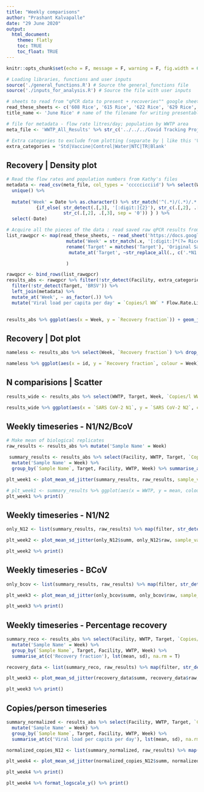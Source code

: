 ```yaml
---
title: "Weekly comparisons"
author: "Prashant Kalvapalle"
date: "29 June 2020"
output: 
  html_document:
    theme: flatly
    toc: TRUE
    toc_float: TRUE
---
```


```r

knitr::opts_chunk$set(echo = F, message = F, warning = F, fig.width = 6, fig.height = 4)

# Loading libraries, functions and user inputs
source('./general_functions.R') # Source the general_functions file
source('./inputs_for_analysis.R') # Source the file with user inputs

# sheets to read from "qPCR data to present + recoveries"" google sheet
read_these_sheets <- c('608 Rice', '615 Rice', '622 Rice', '629 Rice', '706 Rice') # sheet name(s) in the raw data file (qPCR data dump) - Separate by comma (,)
title_name <- 'June Rice' # name of the filename for writing presentable data and plot title

# file for metadata - flow rate litres/day; population by WWTP area
meta_file <- 'WWTP_All_Results' %>% str_c('../../../Covid Tracking Project/Rice and Baylor Combined Data/', ., '.csv')

# Extra categories to exclude from plotting (separate by | like this 'Vaccine|Troubleshooting')
extra_categories = 'Std|Vaccine|Control|Water|NTC|TR|Blank'
```

## Recovery | Density plot

```r

# Read the flow rates and population numbers from Kathy's files
metadata <- read_csv(meta_file, col_types = 'cccccicciid') %>% select(WWTP, Date, Population, Flow.Rate.Liters.Per.Day) %>% 
  unique() %>%  
  
  mutate('Week' = Date %>% as.character() %>% str_match('^(.*)/(.*)/.*') %>% 
           {if_else( str_detect(.[,3], '[:digit:]{2}'), str_c(.[,2], .[,3]), 
                     str_c(.[,2], .[,3], sep = '0')) } ) %>% 
  select(-Date)

# Acquire all the pieces of the data : read saved raw qPCR results from a google sheet
list_rawqpcr <- map(read_these_sheets, ~ read_sheet('https://docs.google.com/spreadsheets/d/1ltvW7xZf2aUPoBchD4NFGuV0gGWPkdsOW3a0Hxalm-Y/edit#gid=1363292517', sheet = .x) %>%  
                      mutate('Week' = str_match(.x, '[:digit:]*(?= Rice)')) %>%
                      rename('Target' = matches('Target'), 'Original Sample Volume' = matches('WW_vol|Original Sample Volume'), 'Ct' = matches('^CT', ignore.case = T)) %>% 
                       mutate_at('Target', ~str_replace_all(., c('.*N1.*' = 'SARS CoV-2 N1', '.*N2.*' = 'SARS CoV-2 N2')))

                      ) 

rawqpcr <- bind_rows(list_rawqpcr)
results_abs <- rawqpcr %>% filter(!str_detect(Facility, extra_categories)) %>%  # remove unnecessary data
  filter(!str_detect(Target, 'BRSV')) %>% 
  left_join(metadata) %>% 
  mutate_at('Week', ~ as_factor(.)) %>% 
  mutate('Viral load per capita per day' = `Copies/l WW` * Flow.Rate.Liters.Per.Day / Population)

  
results_abs %>% ggplot(aes(x = Week, y = `Recovery fraction`)) + geom_jitter(width = .1)
```

## Recovery | Dot plot

```r

nameless <- results_abs %>% select(Week, `Recovery fraction`) %>% drop_na() %>% group_by(Week) %>% arrange(`Recovery fraction`) %>%  mutate(id = row_number()) 

nameless %>% ggplot(aes(x = id, y = `Recovery fraction`, colour = Week)) + geom_point() + geom_line()
```

## N comparisions | Scatter

```r

results_wide <- results_abs %>% select(WWTP, Target, Week, `Copies/l WW`) %>% group_by(Week, Target, WWTP) %>% mutate(id = row_number()) %>% unite('WWTP', c('WWTP', id)) %>% pivot_wider(names_from = Target, values_from = `Copies/l WW`) 

results_wide %>% ggplot(aes(x = `SARS CoV-2 N1`, y = `SARS CoV-2 N2`, colour = Week)) + geom_point() + geom_smooth(method = 'lm') 

```


## Weekly timeseries - N1/N2/BcoV

```r

# Make mean of biological replicates
raw_results <- results_abs %>% mutate('Sample Name' = Week)

 summary_results <- results_abs %>% select(Facility, WWTP, Target, `Copies/ul RNA`: `Recovery fraction`, Week, -Bottle) %>%
  mutate('Sample Name' = Week) %>% 
  group_by(`Sample Name`, Target, Facility, WWTP, Week) %>% summarise_at(c('Copies/l WW'), lst(mean, sd), na.rm = T)

plt_week1 <- plot_mean_sd_jitter(summary_results, raw_results, sample_var = extra_categories, exclude_sample = T, x_var = Week, y_var = `Copies/l WW`, facet_var = WWTP, colour_var = Target, ylabel = 'Genome copies/l Wastewater', facet_style = 'wrap free') + geom_line(aes(group = Target))

# plt_week1 <- summary_results %>% ggplot(aes(x = WWTP, y = mean, colour = Target)) + geom_point() + geom_line() 
plt_week1 %>% print()
```


## Weekly timeseries - N1/N2 

```r
only_N12 <- list(summary_results, raw_results) %>% map(filter, str_detect(Target, 'N1|N2')) %>% setNames(c('summ', 'raw'))

plt_week2 <- plot_mean_sd_jitter(only_N12$summ, only_N12$raw, sample_var = extra_categories, exclude_sample = T, x_var = Week, y_var = `Copies/l WW`, facet_var = WWTP, colour_var = Target, ylabel = 'Genome copies/l Wastewater', facet_style = 'manual') + geom_line(aes(group = Target)) + facet_wrap(facets = ~WWTP, scales = 'free_x')

plt_week2 %>% print()
```

## Weekly timeseries - BCoV 

```r
only_bcov <- list(summary_results, raw_results) %>% map(filter, str_detect(Target, 'BCoV')) %>% setNames(c('summ', 'raw'))

plt_week3 <- plot_mean_sd_jitter(only_bcov$summ, only_bcov$raw, sample_var = extra_categories, exclude_sample = T, x_var = Week, y_var = `Copies/l WW`, facet_var = WWTP, colour_var = Target, ylabel = 'Genome copies/l Wastewater', facet_style = 'manual') + geom_line(aes(group = Target)) + facet_wrap(facets = ~WWTP, scales = 'free_x')

plt_week3 %>% print()
```

## Weekly timeseries - Percentage recovery 

```r

summary_reco <- results_abs %>% select(Facility, WWTP, Target, `Copies/ul RNA`: `Recovery fraction`, Week, -Bottle) %>%
  mutate('Sample Name' = Week) %>% 
  group_by(`Sample Name`, Target, Facility, WWTP, Week) %>% 
  summarise_at(c('Recovery fraction'), lst(mean, sd), na.rm = T)

recovery_data <- list(summary_reco, raw_results) %>% map(filter, str_detect(Target, 'BCoV')) %>% setNames(c('summ', 'raw'))

plt_week3 <- plot_mean_sd_jitter(recovery_data$summ, recovery_data$raw, sample_var = extra_categories, exclude_sample = T, x_var = Week, y_var = `Recovery fraction`, facet_var = WWTP, colour_var = Target, ylabel = 'Percentage of BCoV copies recovered', facet_style = 'manual') + geom_line(aes(group = Target)) + facet_wrap(facets = ~WWTP, scales = 'free_x')

plt_week3 %>% print()
```

## Copies/person timeseries

```r

summary_normalized <- results_abs %>% select(Facility, WWTP, Target, `Copies/ul RNA`: `Recovery fraction`, Week, `Viral load per capita per day`, -Bottle) %>%
  mutate('Sample Name' = Week) %>% 
  group_by(`Sample Name`, Target, Facility, WWTP, Week) %>% 
  summarise_at(c('Viral load per capita per day'), lst(mean, sd), na.rm = T)

normalized_copies_N12 <- list(summary_normalized, raw_results) %>% map(filter, str_detect(Target, 'N1|N2')) %>% setNames(c('summ', 'raw'))

plt_week4 <- plot_mean_sd_jitter(normalized_copies_N12$summ, normalized_copies_N12$raw, sample_var = extra_categories, exclude_sample = T, x_var = Week, y_var = `Viral load per capita per day`, facet_var = WWTP, colour_var = Target, ylabel = 'Viral load per capita per day', facet_style = 'manual') + geom_line(aes(group = Target)) + facet_wrap(facets = ~WWTP, scales = 'free_x')

plt_week4 %>% print()

plt_week4 %>% format_logscale_y() %>% print()

```
